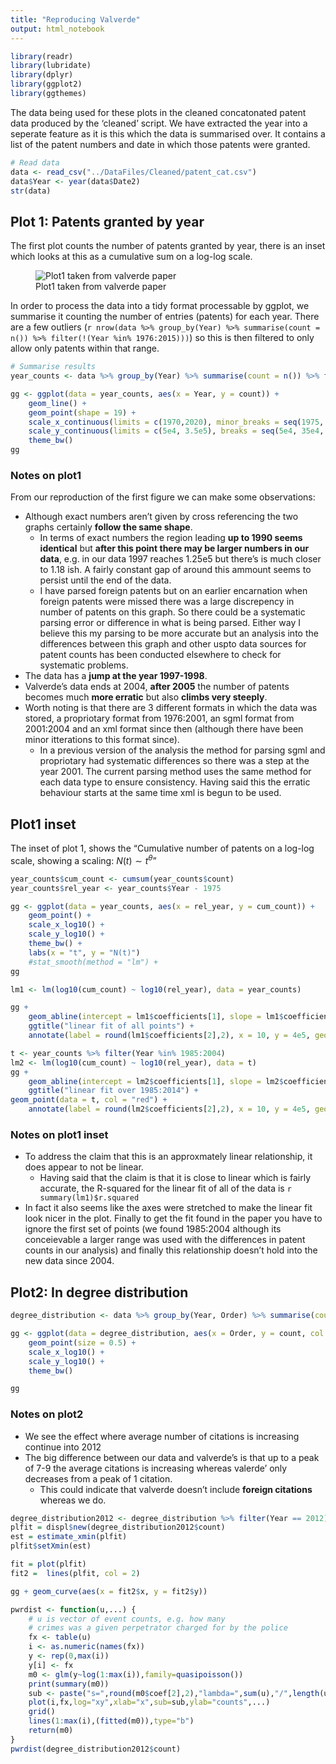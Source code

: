 ```yaml
---
title: "Reproducing Valverde"
output: html_notebook
---
```

```r
library(readr)
library(lubridate)
library(dplyr)
library(ggplot2)
library(ggthemes)
```

The data being used for these plots in the cleaned concatonated patent data produced by the 'cleaned' script. We have extracted the year into a seperate feature as it is this which the data is summarised over. It contains a list of the patent numbers and date in which those patents were granted. 

```r
# Read data
data <- read_csv("../DataFiles/Cleaned/patent_cat.csv")
data$Year <- year(data$Date2)
str(data)
```
## Plot 1: Patents granted by year
The first plot counts the number of patents granted by year, there is an inset which looks at this as a cumulative sum on a log-log scale.

![Plot1 taken from valverde paper](Figures/Valverde1.png)

In order to process the data into a tidy format processable by ggplot, we summarise it counting the number of entries (patents) for each year. There are a few outliers (`r nrow(data %>% group_by(Year) %>% summarise(count = n()) %>% filter(!(Year %in% 1976:2015)))`) so this is then filtered to only allow only patents within that range. 

```r
# Summarise results
year_counts <- data %>% group_by(Year) %>% summarise(count = n()) %>% filter(Year %in% 1976:2015)
```

```r
gg <- ggplot(data = year_counts, aes(x = Year, y = count)) +
    geom_line() +
    geom_point(shape = 19) +
    scale_x_continuous(limits = c(1970,2020), minor_breaks = seq(1975, 2015, 10) ) +
    scale_y_continuous(limits = c(5e4, 3.5e5), breaks = seq(5e4, 35e4, 5e4)) +
    theme_bw()
gg
```
### Notes on plot1

From our reproduction of the first figure we can make some observations:

 * Although exact numbers aren't given by cross referencing the two graphs certainly __follow the same shape__. 
    * In terms of exact numbers the region leading __up to 1990 seems identical__ but __after this point there may be larger numbers in our data__, e.g. in our data 1997 reaches 1.25e5 but there's is much closer to 1.18 ish. A fairly constant gap of around this ammount seems to persist until the end of the data. 
    * I have parsed foreign patents but on an earlier encarnation when foreign patents were missed there was a large discrepency in number of patents on this graph. So there could be a systematic parsing error or difference in what is being parsed. Either way I believe this my parsing to be more accurate but an analysis into the differences between this graph and other uspto data sources for patent counts has been conducted elsewhere to check for systematic problems.
 * The data has a __jump at the year 1997-1998__. 
 * Valverde's data ends at 2004, __after 2005__ the number of patents becomes much __more erratic__ but also __climbs very steeply__. 
 * Worth noting is that there are 3 different formats in which the data was stored, a propriotary format from 1976:2001, an sgml format from 2001:2004 and an xml format since then (although there have been minor itterations to this format since). 
    * In a previous version of the analysis the method for parsing sgml and propriotary had systematic differences so there was a step at the year 2001. The current parsing method uses the same method for each data type to ensure consistency. Having said this the erratic behaviour starts at the same time xml is begun to be used.  

## Plot1 inset

The inset of plot 1, shows the "Cumulative number of patents on a log-log scale, showing a scaling: $N(t) \sim t^\theta$"
```r
year_counts$cum_count <- cumsum(year_counts$count)
year_counts$rel_year <- year_counts$Year - 1975
```

```r
gg <- ggplot(data = year_counts, aes(x = rel_year, y = cum_count)) + 
    geom_point() +
    scale_x_log10() +
    scale_y_log10() + 
    theme_bw() +
    labs(x = "t", y = "N(t)")
    #stat_smooth(method = "lm") +
gg
```

```r
lm1 <- lm(log10(cum_count) ~ log10(rel_year), data = year_counts)

gg + 
    geom_abline(intercept = lm1$coefficients[1], slope = lm1$coefficients[2]) + 
    ggtitle("linear fit of all points") +
    annotate(label = round(lm1$coefficients[2],2), x = 10, y = 4e5, geom = "text", size = 5)

t <- year_counts %>% filter(Year %in% 1985:2004)
lm2 <- lm(log10(cum_count) ~ log10(rel_year), data = t)
gg + 
    geom_abline(intercept = lm2$coefficients[1], slope = lm2$coefficients[2]) + 
    ggtitle("linear fit over 1985:2014") +
geom_point(data = t, col = "red") +
    annotate(label = round(lm2$coefficients[2],2), x = 10, y = 4e5, geom = "text", size = 5)

```

### Notes on plot1 inset
 
 * To address the claim that this is an approxmately linear relationship, it does appear to not be linear.
    * Having said that the claim is that it is close to linear which is fairly accurate, the R-squared for the linear fit of all of the data is `r summary(lm1)$r.squared`
 * In fact it also seems like the axes were stretched to make the linear fit look nicer in the plot. Finally to get the fit found in the paper you have to ignore the first set of points (we found 1985:2004 although its conceievable a larger range was used with the differences in patent counts in our analysis) and finally this relationship doesn't hold into the new data since 2004.
 
## Plot2: In degree distribution

```r
degree_distribution <- data %>% group_by(Year, Order) %>% summarise(count = n()) %>% filter(Year %in% c(1984, 1992, 2002, 2012))
```

```r
gg <- ggplot(data = degree_distribution, aes(x = Order, y = count, col = as.factor(Year))) +
    geom_point(size = 0.5) + 
    scale_x_log10() +
    scale_y_log10() +
    theme_bw() 

gg
```


### Notes on plot2
 
 * We see the effect where average number of citations is increasing continue into 2012
 * The big difference between our data and valverde's is that up to a peak of 7-9 the average citations is increasing whereas valerde' only decreases from a peak of 1 citation. 
    * This could indicate that valverde doesn't include __foreign citations__ whereas we do. 
    
```r
degree_distribution2012 <- degree_distribution %>% filter(Year == 2012)
plfit = displ$new(degree_distribution2012$count)
est = estimate_xmin(plfit)
plfit$setXmin(est)

fit = plot(plfit)
fit2 =  lines(plfit, col = 2)

gg + geom_curve(aes(x = fit2$x, y = fit2$y))
```

```r
pwrdist <- function(u,...) {
    # u is vector of event counts, e.g. how many
    # crimes was a given perpetrator charged for by the police
    fx <- table(u)
    i <- as.numeric(names(fx))
    y <- rep(0,max(i))
    y[i] <- fx
    m0 <- glm(y~log(1:max(i)),family=quasipoisson())
    print(summary(m0))
    sub <- paste("s=",round(m0$coef[2],2),"lambda=",sum(u),"/",length(u))
    plot(i,fx,log="xy",xlab="x",sub=sub,ylab="counts",...)
    grid()
    lines(1:max(i),(fitted(m0)),type="b")
    return(m0)
}
pwrdist(degree_distribution2012$count)
```

